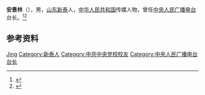 '''安景林'''（{{bd|1939年|}}），男，[[山东|山东]][[新泰市|新泰]]人，[[中华人民共和国|中华人民共和国]]传媒人物，曾任[[中央人民广播电台|中央人民广播电台]]台长。<ref>{{Cite book|title=中国社会团体会长秘书长辞典|author=黄汉江主编|publisher=上海科学技术文献出版社|year=1999|isbn=|location=上海|pages=}}</ref><ref>{{Cite book|title=中国社会团体大全 • 会长主席、理事长秘书长传略卷 第一册|author=黄汉江主编|publisher=中国国际广播出版社|year=1995|isbn=|location=|pages=}}</ref>

== 参考资料 ==
{{reflist}}

{{中国人物小作品}}
{{Navboxes 
| title  = 安景林在[[中华全国新闻工作者协会|中华全国新闻工作者协会]]的职务
| list1  =
{{中华全国新闻工作者协会第五届理事会}}
}}

{{Authority control}}
{{DEFAULTSORT:An安}}
[[Category:安姓|Jing]]
[[Category:新泰人|Category:新泰人]]
[[Category:中共中央党校校友|Category:中共中央党校校友]]
[[Category:中央人民广播电台台长|Category:中央人民广播电台台长]]